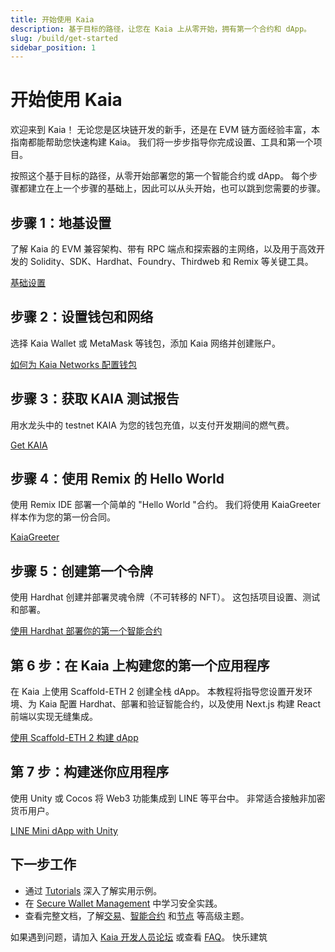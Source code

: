 ```yaml
---
title: 开始使用 Kaia
description: 基于目标的路径，让您在 Kaia 上从零开始，拥有第一个合约和 dApp。
slug: /build/get-started
sidebar_position: 1
---
```



# 开始使用 Kaia

欢迎来到 Kaia！ 无论您是区块链开发的新手，还是在 EVM 链方面经验丰富，本指南都能帮助您快速构建 Kaia。 我们将一步步指导你完成设置、工具和第一个项目。

按照这个基于目标的路径，从零开始部署您的第一个智能合约或 dApp。 每个步骤都建立在上一个步骤的基础上，因此可以从头开始，也可以跳到您需要的步骤。

<GetStartedCards />

<h2 id="step-1-foundation-setup">步骤 1：地基设置</h2>

了解 Kaia 的 EVM 兼容架构、带有 RPC 端点和探索器的主网络，以及用于高效开发的 Solidity、SDK、Hardhat、Foundry、Thirdweb 和 Remix 等关键工具。

[基础设置](../get-started/foundation-setup.md)

<h2 id="step-2-set-up-wallet--network">步骤 2：设置钱包和网络</h2>

选择 Kaia Wallet 或 MetaMask 等钱包，添加 Kaia 网络并创建账户。

[如何为 Kaia Networks 配置钱包](../wallets/wallet-config/configure-wallet-for-kaia-networks.mdx)

<h2 id="step-3-get-test-kaia">步骤 3：获取 KAIA 测试报告</h2>

用水龙头中的 testnet KAIA 为您的钱包充值，以支付开发期间的燃气费。

[Get KAIA](../get-started/getting-kaia.md)

<h2 id="step-4-hello-world-with-remix">步骤 4：使用 Remix 的 Hello World</h2>

使用 Remix IDE 部署一个简单的 "Hello World "合约。 我们将使用 KaiaGreeter 样本作为您的第一份合同。

[KaiaGreeter](../smart-contracts/token-development/samples/kaiagreeter.md)

<h2 id="step-5-create-your-first-token">步骤 5：创建第一个令牌</h2>

使用 Hardhat 创建并部署灵魂令牌（不可转移的 NFT）。 这包括项目设置、测试和部署。

[使用 Hardhat 部署你的第一个智能合约](../get-started/hardhat.md)

<h2 id="step-6-build-your-first-dapp-on-kaia">第 6 步：在 Kaia 上构建您的第一个应用程序</h2>

在 Kaia 上使用 Scaffold-ETH 2 创建全栈 dApp。 本教程将指导您设置开发环境、为 Kaia 配置 Hardhat、部署和验证智能合约，以及使用 Next.js 构建 React 前端以实现无缝集成。

[使用 Scaffold-ETH 2 构建 dApp](../tutorials/scaffold-eth.md)

<h2 id="step-7-build-a-mini-dapp">第 7 步：构建迷你应用程序</h2>

使用 Unity 或 Cocos 将 Web3 功能集成到 LINE 等平台中。 非常适合接触非加密货币用户。

[LINE Mini dApp with Unity](../../minidapps/minidapps.md)

<h2 id="next-steps">下一步工作</h2>

* 通过 [Tutorials](../tutorials/tutorials.md) 深入了解实用示例。
* 在 [Secure Wallet Management](../wallets/wallet-config/create-and-manage-wallets-securely.md) 中学习安全实践。
* 查看完整文档，了解[交易](../../build/transactions/transactions.md)、[智能合约](../smart-contracts/smart-contracts.md) 和[节点](../../nodes/nodes.md) 等高级主题。

如果遇到问题，请加入 [Kaia 开发人员论坛](https://devforum.kaia.io/) 或查看 [FAQ](../../misc/faq.md)。 快乐建筑
